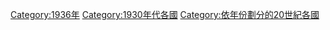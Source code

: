 {{Commonscat|1936 by country}}
{{Year by category
|m=1
|c=9
|d=3
|y=6
|cat=各国
|sortkey=各国
|parent=依年份劃分的20世紀各國
|subcat=1930年代各國
}}

[[Category:1936年|Category:1936年]]
[[Category:1930年代各國|Category:1930年代各國]]
[[Category:依年份劃分的20世紀各國|Category:依年份劃分的20世紀各國]]